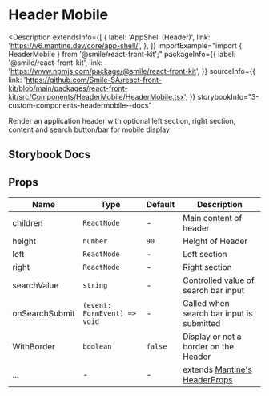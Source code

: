 # Header Mobile

<Description
  extendsInfo={[
    {
      label: 'AppShell (Header)',
      link: 'https://v6.mantine.dev/core/app-shell/',
    },
  ]}
  importExample="import { HeaderMobile } from '@smile/react-front-kit';"
  packageInfo={{
    label: '@smile/react-front-kit',
    link: 'https://www.npmjs.com/package/@smile/react-front-kit',
  }}
  sourceInfo={{
    link: 'https://github.com/Smile-SA/react-front-kit/blob/main/packages/react-front-kit/src/Components/HeaderMobile/HeaderMobile.tsx',
  }}
  storybookInfo="3-custom-components-headermobile--docs"
>
  Render an application header with optional left section, right section,
  content and search button/bar for mobile display
</Description>

## Storybook Docs

<StorybookEmbed
  storyId="3-custom-components-headermobile--docs"
  height="2110"
/>

## Props

| Name           | Type                         | Default | Description                                                                                          |
| -------------- | ---------------------------- | ------- | ---------------------------------------------------------------------------------------------------- |
| children       | `ReactNode`                  | -       | Main content of header                                                                               |
| height         | `number`                     | `90`    | Height of Header                                                                                     |
| left           | `ReactNode`                  | -       | Left section                                                                                         |
| right          | `ReactNode`                  | -       | Right section                                                                                        |
| searchValue    | `string`                     | -       | Controlled value of search bar input                                                                 |
| onSearchSubmit | `(event: FormEvent) => void` | -       | Called when search bar input is submitted                                                            |
| WithBorder     | `boolean`                    | `false` | Display or not a border on the Header                                                                |
| ...            | -                            | -       | extends [Mantine's HeaderProps](https://v6.mantine.dev/core/app-shell/?t=props#headercomponentprops) |
